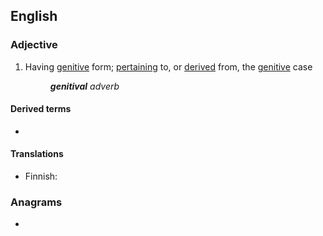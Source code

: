 ==English==

===Adjective===
{{en-adj}}

# {{lb|en|grammar}} Having [[genitive]] form; [[pertaining]] to, or [[derived]] from, the [[genitive]] case
#: '''''genitival''' adverb''

====Derived terms====
* {{l|en|genitivally}}

====Translations====
{{trans-top|of or pertaining to genitive case}}
* Finnish: {{t|fi|genetiivinen}}
{{trans-mid}}
{{trans-bottom}}

===Anagrams===
* {{l|en|vigilante}}